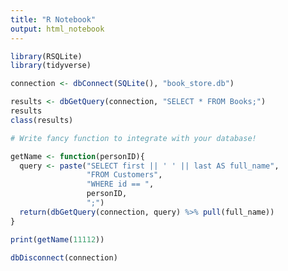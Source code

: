 ```yaml
---
title: "R Notebook"
output: html_notebook
---
```


```r
library(RSQLite)
library(tidyverse)
```

```r
connection <- dbConnect(SQLite(), "book_store.db")
```

```r
results <- dbGetQuery(connection, "SELECT * FROM Books;")
results
class(results)
```
```r
# Write fancy function to integrate with your database!

getName <- function(personID){
  query <- paste("SELECT first || ' ' || last AS full_name", 
                 "FROM Customers", 
                 "WHERE id == ", 
                 personID, 
                 ";")
  return(dbGetQuery(connection, query) %>% pull(full_name))
}

print(getName(11112))
```

```r
dbDisconnect(connection)
```

